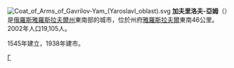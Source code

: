 {{coord|57|18|N|39|52|E|display=title}}
[[File:Coat_of_Arms_of_Gavrilov-Yam_(Yaroslavl_oblast).svg|right]]
'''加夫里洛夫-亞姆'''（{{lang-ru|Гаври́лов-Ям}}）是[[俄羅斯|俄羅斯]][[雅羅斯拉夫爾州|雅羅斯拉夫爾州]]東南部的城市，位於州府[[雅羅斯拉夫爾|雅羅斯拉夫爾]]東南46公里。2002年人口19,105人。

1545年建立，1938年建市。

{{雅羅斯拉夫爾州行政區劃}}

[[Category:雅羅斯拉夫爾州城市|Г]]